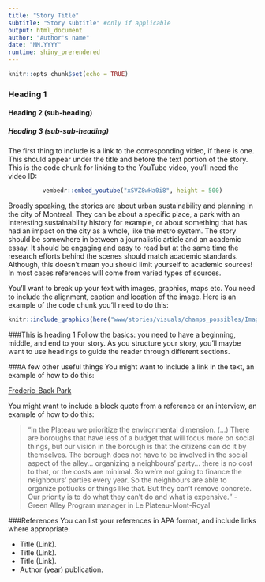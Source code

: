 ```yaml
---
title: "Story Title"
subtitle: "Story subtitle" #only if applicable
output: html_document
author: "Author's name"
date: "MM.YYYY"
runtime: shiny_prerendered 
---
```


```r
knitr::opts_chunk$set(echo = TRUE)
```

<!--Titles and hierarchy of headings -->
### Heading 1
#### Heading 2 (sub-heading)
##### Heading 3 (sub-sub-heading)

<!--Example -->

The first thing to include is a link to the corresponding video, if there is one. This should appear under the title and before the text portion of the story. This is the code chunk for linking to the YouTube video, you'll need the video ID: 

<center>
```r
vembedr::embed_youtube("xSVZ8wHa0i8", height = 500)
```
</center>

Broadly speaking, the stories are about urban sustainability and planning in the city of Montreal. They can be about a specific place, a park with an interesting sustainability history for example, or about something that has had an impact on the city as a whole, like the metro system. The story should be somewhere in between a journalistic article and an academic essay. It should be engaging and easy to read but at the same time the research efforts behind the scenes should match academic standards. Although, this doesn't mean you should limit yourself to academic sources! In most cases references will come from varied types of sources. 

You'll want to break up your text with images, graphics, maps etc. You need to include the alignment, caption and location of the image. Here is an example of the code chunk you'll need to do this: 

```r

knitr::include_graphics(here("www/stories/visuals/champs_possibles/Image1_IMG_0648.jpeg"))

```

###This is heading 1
Follow the basics: you need to have a beginning, middle, and end to your story. As you structure your story, you'll maybe want to use headings to guide the reader through different sections. 

###A few other useful things
You might want to include a link in the text, an example of how to do this: 

<a href="https://montreal.ca/articles/le-parc-frederic-back-une-metamorphose-unique-18997">Frederic-Back Park</a>

You might want to include a block quote from a reference or an interview, an example of how to do this: 

<blockquote><q>In the Plateau we prioritize the environmental dimension. (...) There are boroughs that have less of a budget that will focus more on social things, but our vision in the borough is that the citizens can do it by themselves. The borough does not have to be involved in the social aspect of the alley… organizing a neighbours’ party… there is no cost to that, or the costs are minimal. So we’re not going to finance the neighbours’ parties every year. So the neighbours are able to organize potlucks or things like that. But they can’t remove concrete. Our priority is to do what they can’t do and what is expensive.</q> -Green Alley Program manager in Le Plateau-Mont-Royal</blockquote>

<!-- Make sure to include a reference list at the very end of the story -->

###References 
You can list your references in APA format, and include links where appropriate.

<ul>
<li>Title (Link).</li>
<li>Title (Link).</li>
<li>Title (Link).</li>
<li>Author (year) publication.</li>
